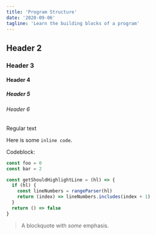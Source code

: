```yaml
---
title: 'Program Structure'
date: '2020-09-06'
tagline: 'Learn the building blocks of a program'
---
```


## Header 2

### Header 3

#### Header 4

##### Header 5

###### Header 6

Regular text

Here is some `inline code`.

Codeblock:

```javascript hl=4
const foo = 0
const bar = 2

const getShouldHighlightLine = (hl) => {
  if (hl) {
    const lineNumbers = rangeParser(hl)
    return (index) => lineNumbers.includes(index + 1)
  }
  return () => false
}
```

> A blockquote with _some_ emphasis.
